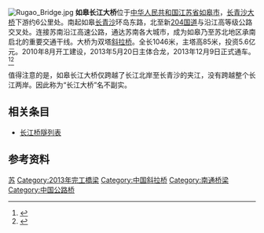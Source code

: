 [[File:Rugao_Bridge.jpg|thumb]]
'''如皋长江大桥'''位于[[中华人民共和国|中华人民共和国]][[江苏省|江苏省]][[如皋市|如皋市]]，[[长青沙大桥|长青沙大桥]]下游约6公里处。南起如皋[[长青沙|长青沙]]环岛东路，北至新[[204国道|204国道]]与沿江高等级公路交叉处。连接苏南沿江高速公路，通达苏南各大城市，成为如皋乃至苏北地区承南启北的重要交通干线。大桥为双塔[[斜拉桥|斜拉桥]]。全长1046米，主塔高85米，投资5.6亿元。2010年8月开工建设，2013年5月20日主体合龙，2013年12月9日正式通车。<ref>{{cite news| url=http://www.js.xinhuanet.com/2013-05/21/c_115840839.htm| title=如皋长江大桥合龙| publisher=新华网江苏频道| date=2013-05-21| deadurl=yes| archiveurl=https://web.archive.org/web/20131214082717/http://www.js.xinhuanet.com/2013-05/21/c_115840839.htm| archivedate=2013-12-14| accessdate=2013-12-09}}</ref><ref>{{cite news| url=http://news.cpcrugao.cn/2013/1209/57827.html| title=如皋长江大桥正式通车| work=中共如皋市委新闻网| date=2013-12-09| deadurl=yes| archiveurl=https://web.archive.org/web/20131212035255/http://news.cpcrugao.cn/2013/1209/57827.html| archivedate=2013-12-12| accessdate=2013-12-09}}</ref>

值得注意的是，如皋长江大桥仅跨越了长江北岸至长青沙的夹江，没有跨越整个长江两岸。因此称为“长江大桥”名不副实。

==相关条目==
*[[长江桥隧列表|长江桥隧列表]]

==参考资料==
{{reflist}}

{{DEFAULTSORT:R}}
[[Category:长江大桥|苏]]
[[Category:2013年完工橋梁|Category:2013年完工橋梁]]
[[Category:中国斜拉桥|Category:中国斜拉桥]]
[[Category:南通桥梁|Category:南通桥梁]]
[[Category:中国公路桥|Category:中国公路桥]]